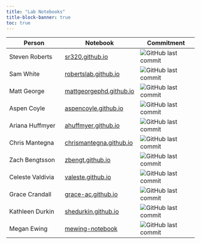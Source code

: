 ```yaml
---
title: "Lab Notebooks"
title-block-banner: true
toc: true
---
```


| Person | Notebook | Commitment |
|----|----|----|
| Steven Roberts | [sr320.github.io](https://sr320.github.io/tumbling-oysters/) | ![GitHub last commit](https://img.shields.io/github/last-commit/sr320/tumbling-oysters) |
| Sam White | [robertslab.github.io](https://robertslab.github.io/sams-notebook/) | ![GitHub last commit](https://img.shields.io/github/last-commit/RobertsLab/sams-notebook) |
| Matt George | [mattgeorgephd.github.io](https://mattgeorgephd.github.io/notebook/) | ![GitHub last commit](https://img.shields.io/github/last-commit/mattgeorgephd/mattgeorgephd.github.io) |
| Aspen Coyle | [aspencoyle.github.io](https://aspencoyle.github.io) | ![GitHub last commit](https://img.shields.io/github/last-commit/aspencoyle/aspencoyle.github.io) |
| Ariana Huffmyer | [ahuffmyer.github.io](https://ahuffmyer.github.io/ASH_Putnam_Lab_Notebook/) | ![GitHub last commit](https://img.shields.io/github/last-commit/AHuffmyer/ASH_Putnam_Lab_Notebook) |
| Chris Mantegna | [chrismantegna.github.io](https://chrismantegna.github.io/cmlabsite/) | ![GitHub last commit](https://img.shields.io/github/last-commit/ChrisMantegna/cmlabsite) |
| Zach Bengtsson | [zbengt.github.io](https://zbengt.github.io/notebook/) | ![GitHub last commit](https://img.shields.io/github/last-commit/zbengt/zbengt.github.io) |
| Celeste Valdivia | [valeste.github.io](https://valeste.github.io/tough-tunicates/) | ![GitHub last commit](https://img.shields.io/github/last-commit/valeste/tough-tunicates) |
| Grace Crandall | [grace-ac.github.io](https://grace-ac.github.io/) | ![GitHub last commit](https://img.shields.io/github/last-commit/grace-ac/grace-ac.github.io) |
| Kathleen Durkin | [shedurkin.github.io](https://shedurkin.github.io/Roberts-LabNotebook/) | ![GitHub last commit](https://img.shields.io/github/last-commit/shedurkin/Roberts-LabNotebook) |
| Megan Ewing | [mewing-notebook](https://meganewing.github.io/mewing-notebook/) | ![GitHub last commit](https://img.shields.io/github/last-commit/meganewing/mewing-notebook) |
